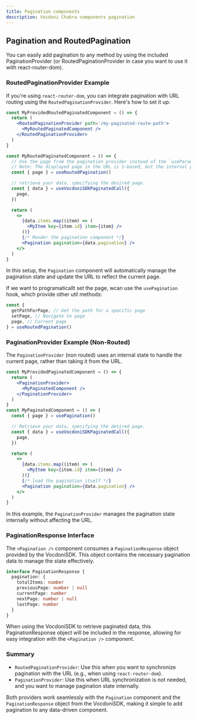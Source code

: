 ```yaml
---
title: Pagination components
description: Vocdoni Chakra components pagination
---
```


## Pagination and RoutedPagination

You can easily add pagination to any method by using the included PaginationProvider (or RoutedPaginationProvider in
case you want to use it with react-router-dom).

### RoutedPaginationProvider Example

If you're using `react-router-dom`, you can integrate pagination with URL routing using the `RoutedPaginationProvider`.
Here's how to set it up:

```jsx
const MyProvidedRoutedPaginatedComponent = () => {
  return (
    <RoutedPaginationProvider path='/my-paginated-route-path'>
      <MyRoutedPaginatedComponent />
    </RoutedPaginationProvider>
  )
}

const MyRoutedPaginatedComponent = () => {
  // Use the page from the pagination provider instead of the `useParams` hook.
  // Note: The displayed page in the URL is 1-based, but the internal page indexing starts at 0.
  const { page } = useRoutedPagination()

  // retrieve your data, specifying the desired page.
  const { data } = useVocdoniSDKPaginatedCall({
    page,
  })

  return (
    <>
      {data.items.map((item) => (
        <MyItem key={item.id} item={item} />
      ))}
      {/* Render the pagination component */}
      <Pagination pagination={data.pagination} />
    </>
  )
}
```

In this setup, the `Pagination` component will automatically manage the pagination state and update the URL to reflect
the current page.

If we want to programaticallt set the page, wcan use the `usePagination` hook, which provide other util methods:

```ts
const {
  getPathForPage, // Get the path for a specific page
  setPage, // Navigate to page
  page, // Current page
} = useRoutedPagination()
```

### PaginationProvider Example (Non-Routed)

The `PaginationProvider` (non routed) uses an internal state to handle the current page, rather than taking it from the URL.

```jsx
const MyProvidedPaginatedComponent = () => {
  return (
    <PaginationProvider>
      <MyPaginatedComponent />
    </PaginationProvider>
  )
}
const MyPaginatedComponent = () => {
  const { page } = usePagination()

  // Retrieve your data, specifying the desired page.
  const { data } = useVocdoniSDKPaginatedCall({
    page,
  })

  return (
    <>
      {data.items.map((item) => (
        <MyItem key={item.id} item={item} />
      ))}
      {/* load the pagination itself */}
      <Pagination pagination={data.pagination} />
    </>
  )
}
```

In this example, the `PaginationProvider` manages the pagination state internally without affecting the URL.

### PaginationResponse Interface

The `<Pagination />` component consumes a `PaginationResponse` object provided by the VocdoniSDK.
This object contains the necessary pagination data to manage the state effectively.

```ts
interface PaginationResponse {
  pagination: {
    totalItems: number
    previousPage: number | null
    currentPage: number
    nextPage: number | null
    lastPage: number
  }
}
```

When using the VocdoniSDK to retrieve paginated data, this PaginationResponse object will be included in the response,
allowing for easy integration with the `<Pagination />` component.

### Summary

- `RoutedPaginationProvider`: Use this when you want to synchronize pagination with the URL (e.g., when using `react-router-dom`).
- `PaginationProvider`: Use this when URL synchronization is not needed, and you want to manage pagination state internally.

Both providers work seamlessly with the `Pagination` component and the `PaginationResponse` object from the VocdoniSDK,
making it simple to add pagination to any data-driven component.
